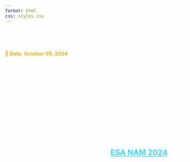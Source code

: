 ---
format: html
css: styles.css
---

<style>
body {
  color: black;
  font-size: 1em;
  background-image: url('images/board1.jpg');
  background-size: cover;         
  background-repeat: no-repeat;   
  background-attachment: fixed;    
  background-position: center;     
  color: white;                   
}
a {
    color: #42d7f5;
}
</style>

<div class="floating-box">
# Behavioral Biases on Misinformation

<span style="font-weight: bold; font-size: 16px; color: #edaf1c;">
  📅 Date: October 05, 2024
</span>

This project contributes experimental evidence to the discussion of how to increase fact-checking by analyzing how overconfidence and motivated reasoning affect the willingness to pay to verify whether a headline is correct. Making available the alternative of perfect verification experimentally allows us to abstract from a specific fact-checking strategy (some of them more effective and accepted than others) and focus on the potential impact of behavioral biases on the demand for fact-checking.

We present experimental results on how changes in the probability of receiving fake news affect the demand for fact-checking. We also explore how the level of government approval affects the demand for fact-checking headlines that are favorable (or not) to the government.

I presented this paper in the [ESA NAM 2024](https://drive.google.com/file/d/1r4hJ1rOgyfme_8VWYeb5_mlux_86P8JR/view).
---
</div>